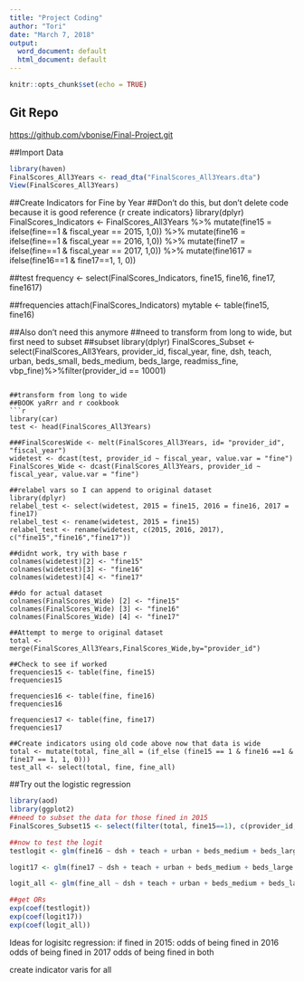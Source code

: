 ```yaml
---
title: "Project Coding"
author: "Tori"
date: "March 7, 2018"
output:
  word_document: default
  html_document: default
---
```


```r
knitr::opts_chunk$set(echo = TRUE)
```

## Git Repo
[https://github.com/vbonise/Final-Project.git](https://github.com/vbonise/Final-Project.git)

##Import Data
```r
library(haven)
FinalScores_All3Years <- read_dta("FinalScores_All3Years.dta")
View(FinalScores_All3Years)
```

##Create Indicators for Fine by Year
##Don't do this, but don't delete code because it is good reference
{r create indicators}
library(dplyr)
FinalScores_Indicators <- FinalScores_All3Years %>%
  mutate(fine15 = ifelse(fine==1 & fiscal_year == 2015, 1,0)) %>%
  mutate(fine16 = ifelse(fine==1 & fiscal_year == 2016, 1,0)) %>%
  mutate(fine17 = ifelse(fine==1 & fiscal_year == 2017, 1,0)) %>%
  mutate(fine1617 = ifelse(fine16==1 & fine17==1, 1, 0))

##test
frequency <- select(FinalScores_Indicators, fine15, fine16, fine17, fine1617)

##frequencies
attach(FinalScores_Indicators)
mytable <- table(fine15, fine16)

##Also don't need this anymore
##need to transform from long to wide, but first need to subset
##subset
library(dplyr)
FinalScores_Subset <- select(FinalScores_All3Years, provider_id, fiscal_year, fine, dsh, teach, urban, beds_small, beds_medium, beds_large, readmiss_fine, vbp_fine)%>%filter(provider_id == 10001)
```

##transform from long to wide
##BOOK yaRrr and r cookbook
```r
library(car)
test <- head(FinalScores_All3Years)

###FinalScoresWide <- melt(FinalScores_All3Years, id= "provider_id", "fiscal_year")
widetest <- dcast(test, provider_id ~ fiscal_year, value.var = "fine")
FinalScores_Wide <- dcast(FinalScores_All3Years, provider_id ~ fiscal_year, value.var = "fine")

##relabel vars so I can append to original dataset
library(dplyr)
relabel_test <- select(widetest, 2015 = fine15, 2016 = fine16, 2017 = fine17)
relabel_test <- rename(widetest, 2015 = fine15)
relabel_test <- rename(widetest, c(2015, 2016, 2017), c("fine15","fine16","fine17"))

##didnt work, try with base r
colnames(widetest)[2] <- "fine15"
colnames(widetest)[3] <- "fine16"
colnames(widetest)[4] <- "fine17"

##do for actual dataset
colnames(FinalScores_Wide) [2] <- "fine15"
colnames(FinalScores_Wide) [3] <- "fine16"
colnames(FinalScores_Wide) [4] <- "fine17"

##Attempt to merge to original dataset
total <- merge(FinalScores_All3Years,FinalScores_Wide,by="provider_id")

##Check to see if worked
frequencies15 <- table(fine, fine15)
frequencies15

frequencies16 <- table(fine, fine16)
frequencies16

frequencies17 <- table(fine, fine17)
frequencies17

##Create indicators using old code above now that data is wide
total <- mutate(total, fine_all = (if_else (fine15 == 1 & fine16 ==1 & fine17 == 1, 1, 0)))
test_all <- select(total, fine, fine_all)
```

##Try out the logistic regression
```r
library(aod)
library(ggplot2)
##need to subset the data for those fined in 2015
FinalScores_Subset15 <- select(filter(total, fine15==1), c(provider_id, fiscal_year, fine, fine15, fine16, fine17, dsh, teach, urban, beds_small, beds_medium, beds_large, readmiss_fine, vbp_fine))

##now to test the logit
testlogit <- glm(fine16 ~ dsh + teach + urban + beds_medium + beds_large +readmiss_fine + vbp_fine, data = FinalScores_Subset15, family=binomial(link="logit"))

logit17 <- glm(fine17 ~ dsh + teach + urban + beds_medium + beds_large +readmiss_fine + vbp_fine, data = FinalScores_Subset15, family=binomial(link="logit"))

logit_all <- glm(fine_all ~ dsh + teach + urban + beds_medium + beds_large +readmiss_fine + vbp_fine, data = total, family=binomial(link="logit"))

##get ORs
exp(coef(testlogit))
exp(coef(logit17))
exp(coef(logit_all))


```

Ideas for logisitc regression:
if fined in 2015:
odds of being fined in 2016
odds of being fined in 2017
odds of being fined in both

create indicator varis for all
